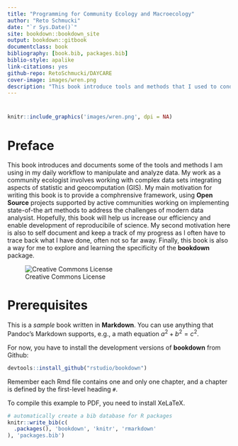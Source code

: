 ```yaml
--- 
title: "Programming for Community Ecology and Macroecology"
author: "Reto Schmucki"
date: "`r Sys.Date()`"
site: bookdown::bookdown_site
output: bookdown::gitbook
documentclass: book
bibliography: [book.bib, packages.bib]
biblio-style: apalike
link-citations: yes
github-repo: RetoSchmucki/DAYCARE
cover-image: images/wren.png
description: "This book introduce tools and methods that I used to conduct data analysis in community ecology and macroecology. The output format for this example is bookdown::gitbook."
---
```

# {-}

```r
knitr::include_graphics('images/wren.png', dpi = NA)
```


# Preface {-}

This book introduces and documents some of the tools and methods I am using in my daily workflow to manipulate and analyze data. My work as a community ecologist involves working with complex data sets integrating aspects of statistic and geocomputation (GIS). My main motivation for writing this book is to provide a comphrensive framework, using **Open Source** projects supported by active communities working on implementing state-of-the art methods to address the challenges of modern data analysist. Hopefully, this book will help us increase our efficiency and enable development of reproducibile of science. My second motivation here is also to self document and keep a track of my progress as I often have to trace back what I have done, often not so far away. Finally, this book is also a way for me to explore and learning the specificity of the **bookdown** package.

![Creative Commons License](images/CClogo.png =250x) 

# Prerequisites

This is a _sample_ book written in **Markdown**. You can use anything that Pandoc's Markdown supports, e.g., a math equation $a^2 + b^2 = c^2$.

For now, you have to install the development versions of **bookdown** from Github:

```r
devtools::install_github("rstudio/bookdown")
```

Remember each Rmd file contains one and only one chapter, and a chapter is defined by the first-level heading `#`.

To compile this example to PDF, you need to install XeLaTeX.

```r
# automatically create a bib database for R packages
knitr::write_bib(c(
  .packages(), 'bookdown', 'knitr', 'rmarkdown'
), 'packages.bib')
```
